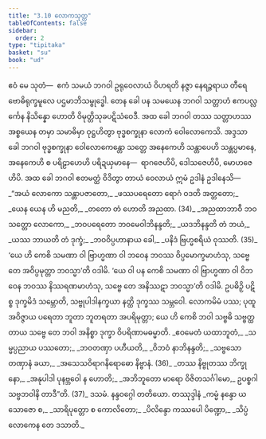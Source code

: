 ```yaml
---
title: "3.10 လောကသုတ္တ"
tableOfContents: false
sidebar:
  order: 2
type: "tipitaka"
basket: "su"
book: "ud"
---
```



<DynamicBreadcrumb />

<Division number="30" book="ud">

<Paragraph number="235" book="ud">
ဧဝံ မေ သုတံ—  ဧကံ သမယံ ဘဂဝါ ဥရုဝေလာယံ ဝိဟရတိ နဇ္ဇာ နေရဉ္ဇရာယ တီရေ ဗောဓိရုက္ခမူလေ ပဌမာဘိသမ္ဗုဒ္ဓေါ. တေန ခေါ ပန သမယေန ဘဂဝါ သတ္တာဟံ ဧကပလ္လင်္ကေန နိသိန္နော ဟောတိ ဝိမုတ္တိသုခပဋိသံဝေဒီ.
</Paragraph>

<Paragraph number="236" book="ud">
အထ ခေါ ဘဂဝါ တဿ သတ္တာဟဿ အစ္စယေန တမှာ သမာဓိမှာ ဝုဋ္ဌဟိတွာ ဗုဒ္ဓစက္ခုနာ လောကံ ဝေါလောကေသိ. အဒ္ဒသာ ခေါ ဘဂဝါ ဗုဒ္ဓစက္ခုနာ ဝေါလောကေန္တော သတ္တေ အနေကေဟိ သန္တာပေဟိ သန္တပ္ပမာနေ, အနေကေဟိ စ ပရိဠာဟေဟိ ပရိဍယှမာနေ—  ရာဂဇေဟိပိ, ဒေါသဇေဟိပိ, မောဟဇေဟိပိ.
</Paragraph>

<Paragraph number="237" book="ud">
အထ ခေါ ဘဂဝါ ဧတမတ္ထံ ဝိဒိတွာ တာယံ ဝေလာယံ ဣမံ ဥဒါနံ ဥဒါနေသိ—
</Paragraph>

<Paragraph number="238" type="verses" book="ud">
_“အယံ လောကော သန္တာပဇာတော,_  
_ဖဿပရေတော ရောဂံ ဝဒတိ အတ္တတော;_  
_ယေန ယေန ဟိ မညတိ,_  
_တတော တံ ဟောတိ အညထာ. (34)_  

</Paragraph>

<Paragraph number="239" type="verses" book="ud">
_အညထာဘာဝီ ဘဝသတ္တော လောကော,_  
_ဘဝပရေတော ဘဝမေဝါဘိနန္ဒတိ;_  
_ယဒဘိနန္ဒတိ တံ ဘယံ,_  
_ယဿ ဘာယတိ တံ ဒုက္ခံ;_  
_ဘဝဝိပ္ပဟာနာယ ခေါ,_  
_ပနိဒံ ဗြဟ္မစရိယံ ဝုဿတိ. (35)_  

</Paragraph>

<Paragraph number="240" book="ud">
‘ယေ ဟိ ကေစိ သမဏာ ဝါ ဗြာဟ္မဏာ ဝါ ဘဝေန ဘဝဿ ဝိပ္ပမောက္ခမာဟံသု, သဗ္ဗေ တေ အဝိပ္ပမုတ္တာ ဘဝသ္မာ’တိ ဝဒါမိ. ‘ယေ ဝါ ပန ကေစိ သမဏာ ဝါ ဗြာဟ္မဏာ ဝါ ဝိဘဝေန ဘဝဿ နိဿရဏမာဟံသု, သဗ္ဗေ တေ အနိဿဋာ ဘဝသ္မာ’တိ ဝဒါမိ.
</Paragraph>

<Paragraph number="241" book="ud">
ဥပဓိဉှိ ပဋိစ္စ ဒုက္ခမိဒံ သမ္ဘောတိ, သဗ္ဗုပါဒါနက္ခယာ နတ္ထိ ဒုက္ခဿ သမ္ဘဝေါ. လောကမိမံ ပဿ; ပုထူ အဝိဇ္ဇာယ ပရေတာ ဘူတာ ဘူတရတာ အပရိမုတ္တာ; ယေ ဟိ ကေစိ ဘဝါ သဗ္ဗဓိ သဗ္ဗတ္ထတာယ သဗ္ဗေ တေ ဘဝါ အနိစ္စာ ဒုက္ခာ ဝိပရိဏာမဓမ္မာတိ.
</Paragraph>

<Paragraph number="242" type="verses" book="ud">
_ဧဝမေတံ ယထာဘူတံ,_  
_သမ္မပ္ပညာယ ပဿတော;_  
_ဘဝတဏှာ ပဟီယတိ,_  
_ဝိဘဝံ နာဘိနန္ဒတိ;_  
_သဗ္ဗသော တဏှာနံ ခယာ,_  
_အသေသဝိရာဂနိရောဓော နိဗ္ဗာနံ. (36)_  

</Paragraph>

<Paragraph number="243" type="verses" book="ud">
_တဿ နိဗ္ဗုတဿ ဘိက္ခုနော,_  
_အနုပါဒါ ပုနဗ္ဘဝေါ န ဟောတိ;_  
_အဘိဘူတော မာရော ဝိဇိတသင်္ဂါမော,_  
ဥပစ္စဂါ သဗ္ဗဘဝါနိ တာဒီ”တိ. (37)_  


</Paragraph>
</Division>

<Paragraph number="244" type="center" book="ud">
ဒသမံ.



</Paragraph>

<Paragraph number="245" type="center" book="ud">
နန္ဒဝဂ္ဂေါ တတိယော.



</Paragraph>

<Paragraph number="246" type="center" book="ud">
တဿုဒ္ဒါနံ


</Paragraph>

<Paragraph number="247" type="verses" book="ud">
_ကမ္မံ နန္ဒော ယသောဇော စ,_  
_သာရိပုတ္တော စ ကောလိတော;_  
_ပိလိန္ဒော ကဿပေါ ပိဏ္ဍော,_  
_သိပ္ပံ လောကေန တေ ဒသာတိ._
</Paragraph>